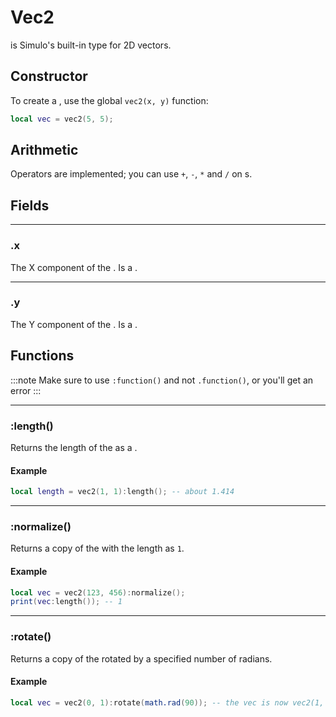 # Vec2

<Type name="vec2" /> is Simulo's built-in type for 2D vectors.

## Constructor

To create a <Type name="vec2" />, use the global `vec2(x, y)` function:

```lua
local vec = vec2(5, 5);
```

## Arithmetic

Operators are implemented; you can use `+`, `-`, `*` and `/` on <Type name="vec2" />s.

## Fields

---

### .x

The X component of the <Type name="vec2" />. Is a <Type name="number" />.

---

### .y

The Y component of the <Type name="vec2" />. Is a <Type name="number" />.

## Functions

:::note
Make sure to use `:function()` and not `.function()`, or you'll get an error
:::

---

### \:length()

Returns the length of the <Type name="vec2" /> as a <Type name="number" />.

#### Example

```lua
local length = vec2(1, 1):length(); -- about 1.414
```

---

### \:normalize()

Returns a copy of the <Type name="vec2" /> with the length as `1`.

#### Example

```lua
local vec = vec2(123, 456):normalize();
print(vec:length()); -- 1
```

---

### \:rotate()

Returns a copy of the <Type name="vec2" /> rotated by a specified number of radians.

#### Example

```lua
local vec = vec2(0, 1):rotate(math.rad(90)); -- the vec is now vec2(1, 0)
```

